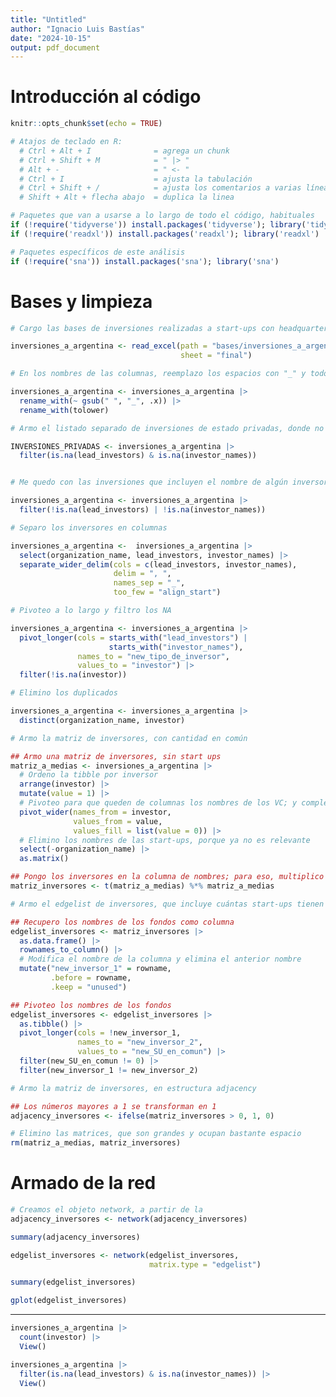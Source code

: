 ```yaml
---
title: "Untitled"
author: "Ignacio Luis Bastías"
date: "2024-10-15"
output: pdf_document
---
```


# Introducción al código

```r

knitr::opts_chunk$set(echo = TRUE)

```

```r

# Atajos de teclado en R:
  # Ctrl + Alt + I              = agrega un chunk
  # Ctrl + Shift + M            = " |> " 
  # Alt + -                     = " <- "
  # Ctrl + I                    = ajusta la tabulación
  # Ctrl + Shift + /            = ajusta los comentarios a varias líneas
  # Shift + Alt + flecha abajo  = duplica la linea

```


```r

# Paquetes que van a usarse a lo largo de todo el código, habituales
if (!require('tidyverse')) install.packages('tidyverse'); library('tidyverse')
if (!require('readxl')) install.packages('readxl'); library('readxl')

# Paquetes específicos de este análisis
if (!require('sna')) install.packages('sna'); library('sna')

```

# Bases y limpieza

```r

# Cargo las bases de inversiones realizadas a start-ups con headquarters ubicados en Argentina

inversiones_a_argentina <- read_excel(path = "bases/inversiones_a_argentina_corregido.xlsx",
                                      sheet = "final")

# En los nombres de las columnas, reemplazo los espacios con "_" y todos los nombres pasan a minúscula

inversiones_a_argentina <- inversiones_a_argentina |> 
  rename_with(~ gsub(" ", "_", .x)) |> 
  rename_with(tolower)

```


```r

# Armo el listado separado de inversiones de estado privadas, donde no se identifica quién puso la plata

INVERSIONES_PRIVADAS <- inversiones_a_argentina |> 
  filter(is.na(lead_investors) & is.na(investor_names))


# Me quedo con las inversiones que incluyen el nombre de algún inversor

inversiones_a_argentina <- inversiones_a_argentina |> 
  filter(!is.na(lead_investors) | !is.na(investor_names))

```


```r

# Separo los inversores en columnas

inversiones_a_argentina <-  inversiones_a_argentina |> 
  select(organization_name, lead_investors, investor_names) |> 
  separate_wider_delim(cols = c(lead_investors, investor_names),
                       delim = ", ",
                       names_sep = "_",
                       too_few = "align_start")

# Pivoteo a lo largo y filtro los NA

inversiones_a_argentina <- inversiones_a_argentina |> 
  pivot_longer(cols = starts_with("lead_investors") |
                      starts_with("investor_names"),
               names_to = "new_tipo_de_inversor",
               values_to = "investor") |> 
  filter(!is.na(investor))

# Elimino los duplicados

inversiones_a_argentina <- inversiones_a_argentina |> 
  distinct(organization_name, investor)

```


```r

# Armo la matriz de inversores, con cantidad en común

## Armo una matriz de inversores, sin start ups
matriz_a_medias <- inversiones_a_argentina |> 
  # Ordeno la tibble por inversor
  arrange(investor) |> 
  mutate(value = 1) |>
  # Pivoteo para que queden de columnas los nombres de los VC; y completo los espacios vacíos con 0
  pivot_wider(names_from = investor,
              values_from = value,
              values_fill = list(value = 0)) |>
  # Elimino los nombres de las start-ups, porque ya no es relevante
  select(-organization_name) |>
  as.matrix()

## Pongo los inversores en la columna de nombres; para eso, multiplico por la matriz transpuesta
matriz_inversores <- t(matriz_a_medias) %*% matriz_a_medias

```


```r

# Armo el edgelist de inversores, que incluye cuántas start-ups tienen en común estos inversores

## Recupero los nombres de los fondos como columna
edgelist_inversores <- matriz_inversores |> 
  as.data.frame() |> 
  rownames_to_column() |> 
  # Modifica el nombre de la columna y elimina el anterior nombre
  mutate("new_inversor_1" = rowname,
         .before = rowname,
         .keep = "unused")

## Pivoteo los nombres de los fondos
edgelist_inversores <- edgelist_inversores |> 
  as.tibble() |> 
  pivot_longer(cols = !new_inversor_1,
               names_to = "new_inversor_2",
               values_to = "new_SU_en_comun") |> 
  filter(new_SU_en_comun != 0) |> 
  filter(new_inversor_1 != new_inversor_2)

```

```r

# Armo la matriz de inversores, en estructura adjacency

## Los números mayores a 1 se transforman en 1
adjacency_inversores <- ifelse(matriz_inversores > 0, 1, 0)

# Elimino las matrices, que son grandes y ocupan bastante espacio
rm(matriz_a_medias, matriz_inversores)

```


# Armado de la red

```r

# Creamos el objeto network, a partir de la 
adjacency_inversores <- network(adjacency_inversores)

summary(adjacency_inversores)

```

```r

edgelist_inversores <- network(edgelist_inversores,
                               matrix.type = "edgelist")

summary(edgelist_inversores)

```

```r

gplot(edgelist_inversores)

```













-----------------------

```r

inversiones_a_argentina |> 
  count(investor) |> 
  View()

inversiones_a_argentina |> 
  filter(is.na(lead_investors) & is.na(investor_names)) |> 
  View()

```

